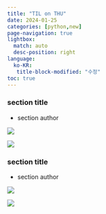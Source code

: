 ```yaml
---
title: "TIL on THU"
date: 2024-01-25
categories: [python,new]
page-navigation: true
lightbox: 
  match: auto
  desc-position: right
language: 
  ko-KR:
   title-block-modified: "수정"
toc: true
---
```


::: {.content-visible when-profile="ko"}


### section title


- section author


::: {layout-ncol=2}


![](./images/Scan.jpeg){group="my-gallery"}


:::{.callout-note}
:::

![](./images/Scan 1.jpeg){group="my-gallery"}

:::{.callout-note}
:::

:::

:::


::: {.content-visible when-profile="en"}


### section title


- section author


::: {layout-ncol=2}


![](./images/Scan.jpeg){group="my-gallery"}


:::{.callout-note}
:::

![](./images/Scan 1.jpeg){group="my-gallery"}

:::{.callout-note}
:::

:::

:::
